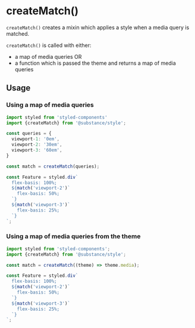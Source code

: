 
# createMatch()

`createMatch()` creates a mixin which applies a style when a media query is matched.

`createMatch()` is called with either:

- a map of media queries OR
- a function which is passed the theme and returns a map of media queries

## Usage

### Using a map of media queries

```jsx
import styled from 'styled-components'
import {createMatch} from '@substance/style';

const queries = {
  viewport-1: '0em',
  viewport-2: '30em',
  viewport-3: '60em',
}

const match = createMatch(queries);

const Feature = styled.div`
  flex-basis: 100%;
  ${match('viewport-2')`
    flex-basis: 50%;
  `}
  ${match('viewport-3')`
    flex-basis: 25%;
  `}
`;
```

### Using a map of media queries from the theme

```jsx
import styled from 'styled-components';
import {createMatch} from '@substance/style';

const match = createMatch((theme) => theme.media);

const Feature = styled.div`
  flex-basis: 100%;
  ${match('viewport-2')`
    flex-basis: 50%;
  `}
  ${match('viewport-3')`
    flex-basis: 25%;
  `}
`;
```
